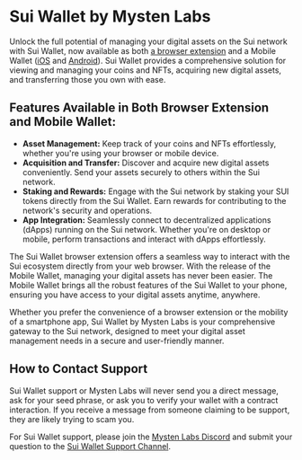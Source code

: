 # Sui Wallet by Mysten Labs

Unlock the full potential of managing your digital assets on the Sui network with Sui Wallet, now available as both [a browser extension](https://chrome.google.com/webstore/detail/sui-wallet/opcgpfmipidbgpenhmajoajpbobppdil) and a Mobile Wallet ([iOS](https://apps.apple.com/us/app/sui-wallet-mobile/id6476572140
) and [Android](https://play.google.com/store/apps/details?id=com.mystenlabs.suiwallet)). Sui Wallet provides a comprehensive solution for viewing and managing your coins and NFTs, acquiring new digital assets, and transferring those you own with ease.

## Features Available in Both Browser Extension and Mobile Wallet:

- **Asset Management:** Keep track of your coins and NFTs effortlessly, whether you're using your browser or mobile device.
- **Acquisition and Transfer:** Discover and acquire new digital assets conveniently. Send your assets securely to others within the Sui network.
- **Staking and Rewards:** Engage with the Sui network by staking your SUI tokens directly from the Sui Wallet. Earn rewards for contributing to the network's security and operations.
- **App Integration:** Seamlessly connect to decentralized applications (dApps) running on the Sui network. Whether you're on desktop or mobile, perform transactions and interact with dApps effortlessly.

The Sui Wallet browser extension offers a seamless way to interact with the Sui ecosystem directly from your web browser. With the release of the Mobile Wallet, managing your digital assets has never been easier. The Mobile Wallet brings all the robust features of the Sui Wallet to your phone, ensuring you have access to your digital assets anytime, anywhere.

Whether you prefer the convenience of a browser extension or the mobility of a smartphone app, Sui Wallet by Mysten Labs is your comprehensive gateway to the Sui network, designed to meet your digital asset management needs in a secure and user-friendly manner.

## How to Contact Support

Sui Wallet support or Mysten Labs will never send you a direct message, ask for your seed phrase, or ask you to verify your wallet with a contract interaction.  If you receive a message from someone claiming to be support, they are likely trying to scam you.

For Sui Wallet support, please join the [Mysten Labs Discord](https://discord.gg/UV6mMVDV) and submit your question to the [Sui Wallet Support Channel](https://discord.com/channels/1102609826707673098/1102651685601550427).